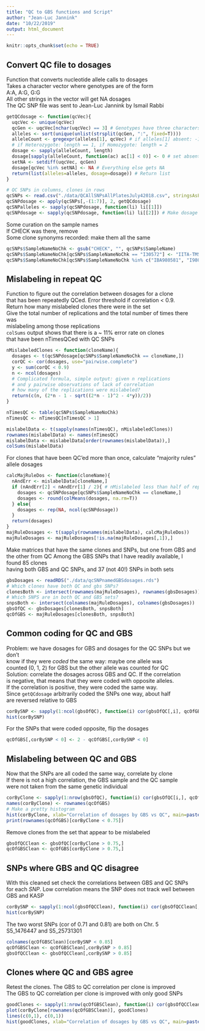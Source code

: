 ```yaml
---
title: "QC to GBS functions and Script"
author: "Jean-Luc Jannink"
date: "10/22/2019"
output: html_document
---
```


```r
knitr::opts_chunk$set(echo = TRUE)
```

## Convert QC file to dosages
Function that converts nucleotide allele calls to dosages  
Takes a character vector where genotypes are of the form  
A:A, A:G, G:G  
All other strings in the vector will get NA dosages  
The QC SNP file was sent to Jean-Luc Jannink by Ismail Rabbi
```r
getQCdosage <- function(qcVec){
  uqcVec <- unique(qcVec)
  qcGen <- uqcVec[nchar(uqcVec) == 3] # Genotypes have three characters
  alleles <- sort(unique(unlist(strsplit(qcGen, ":", fixed=T))))
  alleleCount <- gregexpr(alleles[1], qcVec) # if alleles[1] absent: -1
  # if Heterozygote: length == 1, if Homozygote: length = 2
  dosage <- sapply(alleleCount, length) 
  dosage[sapply(alleleCount, function(ac) ac[1] < 0)] <- 0 # set absent to 0
  setNA <- setdiff(uqcVec, qcGen) 
  dosage[qcVec %in% setNA] <- NA # Everything else gets NA
  return(list(alleles=alleles, dosage=dosage)) # Return list
}

# QC SNPs in columns, clones in rows
qcSNPs <- read.csv("./data/QCAllSNPsAllPlatesJuly42018.csv", stringsAsFactors=F)
qcSNPdosage <- apply(qcSNPs[,-(1:7)], 2, getQCdosage)
qcSNPalleles <- sapply(qcSNPdosage, function(li) li[[1]])
qcSNPdosage <- sapply(qcSNPdosage, function(li) li[[2]]) # Make dosage matrix
```

Some curation on the sample names  
If CHECK was there, remove  
Some clone synonyms recorded: make them all the same
```r
qcSNPs$SampleNameNoChk <- gsub("CHECK", "", qcSNPs$SampleName)
qcSNPs$SampleNameNoChk[qcSNPs$SampleNameNoChk == "I30572"] <- "IITA-TMS-IBA30572"
qcSNPs$SampleNameNoChk[qcSNPs$SampleNameNoChk %in% c("IBA980581", "I980581")] <- "IITA-TMS-IBA3980581"
```

## Mislabeling in repeat QC
Function to figure out the correlation between dosages for a clone  
that has been repeatedly QCed.  Error threshold if correlation < 0.9.  
Return how many mislabeled clones there were in the set  
Give the total number of replications and the total number of times there was  
mislabeling among those replications  
`colSums` output shows that there is a ~ 11% error rate on clones  
that have been nTimesQCed with QC SNPs
```r
nMislabeledClones <- function(cloneName){
  dosages <- t(qcSNPdosage[qcSNPs$SampleNameNoChk == cloneName,])
  corQC <- cor(dosages, use="pairwise.complete")
  y <- sum(corQC < 0.9)
  n <- ncol(dosages)
  # Complicated formula, simple output: given n replications
  # and y pairwise observations of lack of correlation
  # how many of the replications were mislabeled?
  return(c(n, (2*n - 1 - sqrt((2*n - 1)^2 - 4*y))/2))
}

nTimesQC <- table(qcSNPs$SampleNameNoChk)
nTimesQC <- nTimesQC[nTimesQC > 1]

mislabelData <- t(sapply(names(nTimesQC), nMislabeledClones))
rownames(mislabelData) <- names(nTimesQC)
mislabelData <- mislabelData[order(rownames(mislabelData)),]
colSums(mislabelData)
```

For clones that have been QC'ed more than once, calculate "majority rules"  
allele dosages
```r
calcMajRuleDos <- function(cloneName){
  nAndErr <- mislabelData[cloneName,]
  if (nAndErr[2] < nAndErr[1] / 2){ # nMislabeled less than half of replicates
    dosages <- qcSNPdosage[qcSNPs$SampleNameNoChk == cloneName,]
    dosages <- round(colMeans(dosages, na.rm=T))
  } else{
    dosages <- rep(NA, ncol(qcSNPdosage))
  }
  return(dosages)
}
majRuleDosages <- t(sapply(rownames(mislabelData), calcMajRuleDos))
majRuleDosages <- majRuleDosages[!is.na(majRuleDosages[,1]),]
```

Make matrices that have the same clones and SNPs, but one from GBS and  
the other from QC
Among the GBS SNPs that I have readily available, I found 85 clones  
having both GBS and QC SNPs, and 37 (not 40!) SNPs in both sets
```r
gbsDosages <- readRDS("./data/qcSNPnamedGBSdosages.rds")
# Which clones have both QC and gbs SNPs?
clonesBoth <- intersect(rownames(majRuleDosages), rownames(gbsDosages))
# Which SNPS are in both QC and GBS sets?
snpsBoth <- intersect(colnames(majRuleDosages), colnames(gbsDosages))
gbsOfQC <- gbsDosages[clonesBoth, snpsBoth]
qcOfGBS <- majRuleDosages[clonesBoth, snpsBoth]
```

## Common coding for QC and GBS
Problem: we have dosages for GBS and dosages for the QC SNPs but we don't  
know if they were _coded_ the same way: maybe one allele was  
counted (0, 1, 2) for GBS but the other allele was counted for QC  
Solution: correlate the dosages across GBS and QC.  If the correlation  
is negative, that means that they were coded with opposite alleles.  
If the correlation is positive, they were coded the same way.  
Since `getQCdosage` arbitrarily coded the SNPs one way, about half  
are reversed relative to GBS
```r
corBySNP <- sapply(1:ncol(gbsOfQC), function(i) cor(gbsOfQC[,i], qcOfGBS[,i], use="pairwise.complete.obs"))
hist(corBySNP)
```

For the SNPs that were coded opposite, flip the dosages
```r
qcOfGBS[,corBySNP < 0] <- 2 - qcOfGBS[,corBySNP < 0]
```

## Mislabeling between QC and GBS
Now that the SNPs are all coded the same way, correlate by clone  
If there is not a high correlation, the GBS sample and the QC sample  
were not taken from the same genetic individual
```r
corByClone <- sapply(1:nrow(gbsOfQC), function(i) cor(gbsOfQC[i,], qcOfGBS[i,], use="pairwise.complete.obs"))
names(corByClone) <- rownames(qcOfGBS)
# Make a pretty histogram
hist(corByClone, xlab="Correlation of dosages by GBS vs QC", main=paste0(nrow(qcOfGBS), " Clones Matched"), cex.axis=1.3, cex.lab=1.3)
print(rownames(qcOfGBS)[corByClone < 0.75])
```

Remove clones from the set that appear to be mislabeled
```r
gbsOfQCClean <- gbsOfQC[corByClone > 0.75,]
qcOfGBSClean <- qcOfGBS[corByClone > 0.75,]
```

## SNPs where GBS and QC disagree
With this cleaned set check the correlations between GBS and QC SNPs  
for each _SNP_.  Low correlation means the SNP does not track well between  
GBS and KASP  
```r
corBySNP <- sapply(1:ncol(gbsOfQCClean), function(i) cor(gbsOfQCClean[,i], qcOfGBSClean[,i], use="pairwise.complete.obs"))
hist(corBySNP)
```

The two worst SNPs (cor of 0.71 and 0.81) are both on Chr. 5  
S5_1476447 and S5_25731301
```r
colnames(qcOfGBSClean)[corBySNP < 0.85]
qcOfGBSClean <- qcOfGBSClean[,corBySNP > 0.85]
gbsOfQCClean <- gbsOfQCClean[,corBySNP > 0.85]
```

## Clones where QC and GBS agree
Retest the clones.  The GBS to QC correlation per clone is improved  
The GBS to QC correlation per clone is improved with only good SNPs
```r
goodClones <- sapply(1:nrow(qcOfGBSClean), function(i) cor(gbsOfQCClean[i,], qcOfGBSClean[i,], use="pairwise.complete.obs"))
plot(corByClone[rownames(qcOfGBSClean)], goodClones)
lines(c(0,1), c(0,1))
hist(goodClones, xlab="Correlation of dosages by GBS vs QC", main=paste0(nrow(qcOfGBSClean), " Good Clones"), cex.axis=1.3, cex.lab=1.3)
```

